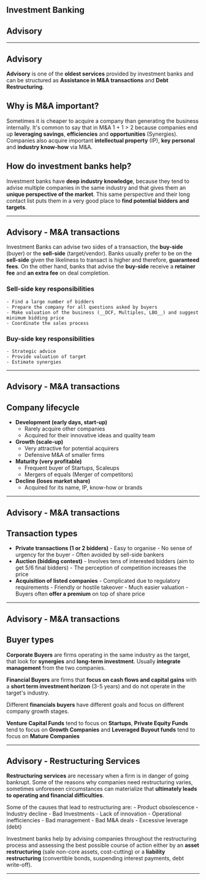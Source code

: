 <Section>

<Cover>

# Investment Banking
## Advisory

</Cover>

---

# Advisory

__Advisory__ is one of the __oldest services__ provided by investment banks and can be structured as __Assistance in M&A transactions__ and __Debt Restructuring__.


## Why is M&A important?

Sometimes it is cheaper to acquire a company than generating the business internally. 
It's common to say that in M&A <Emphasis>1 + 1 > 2</Emphasis> because companies 
end up __leveraging savings__, __efficiencies__ and __opportunities__ (Synergies).
Companies also acquire important __intellectual property__ (IP), __key personal__ and 
__industry know-how__ via M&A. 

## How do investment banks help?

Investment banks have __deep industry knowledge__, because they tend to advise multiple 
companies in the same industry and that gives them an __unique perspective of the market__. 
This same perspective and their long contact list puts them in a very good place to 
__find potential bidders and targets__.

--- 

# Advisory - M&A transactions

Investment Banks can advise two sides of a transaction, the __buy-side__ (buyer) or the __sell-side__ (target/vendor).
Banks usually prefer to be on the __sell-side__ given the likeliness to transact is higher and therefore, __guaranteed fees__.
On the other hand, banks that advise the __buy-side__ receive a __retainer fee__ and __an extra fee__ on deal completion.

### Sell-side key responsibilities

	- Find a large number of bidders
	- Prepare the company for all questions asked by buyers
	- Make valuation of the business (__DCF, Multiples, LBO__) and suggest minimum bidding price
	- Coordinate the sales process

### Buy-side key responsibilities
	- Strategic advice
	- Provide valuation of target
	- Estimate synergies


--- 

# Advisory - M&A transactions

## Company lifecycle

- __Development (early days, start-up)__
	- Rarely acquire other companies
	- Acquired for their innovative ideas and quality team
- __Growth (scale-up)__
	- Very attractive for potential acquirers
	- Defensive M&A of smaller firms
- __Maturity (very profitable)__
	- Frequent buyer of Startups, Scaleups
	- Mergers of equals (Merger of competitors)
- __Decline (loses market share)__
	- Acquired for its name, IP, know-how or brands 

--- 

# Advisory - M&A transactions

## Transaction types

- __Private transactions (1 or 2 bidders)__
		- Easy to organise
		- No sense of urgency for the buyer
		- Often avoided by sell-side bankers
- __Auction (bidding contest)__
		- Involves tens of interested bidders (aim to get 5/6 final bidders)
		- The perception of competition increases the price
- __Acquisition of listed companies__
		- Complicated due to regulatory requirements
		- Friendly or hostile takeover
		- Much easier valuation
		- Buyers often __offer a premium__ on top of share price

---

# Advisory - M&A transactions

## Buyer types

__Corporate Buyers__ are firms operating in the same industry as the target,
that look for __synergies__ and __long-term investment__.
Usually __integrate management__ from the two companies.

__Financial Buyers__ are firms that __focus on cash flows and capital gains__ with
a __short term investment horizon__ (3-5 years) and do not operate in the target's industry.

Different __financials buyers__ have different goals and focus on different company growth stages.


__Venture Capital Funds__ tend to focus on __Startups__, 
__Private Equity Funds__ tend to focus on __Growth Companies__ and 
__Leveraged Buyout funds__ tend to focus on __Mature Companies__

---

# Advisory - Restructuring Services

__Restructuring services__ are necessary when a firm is in danger of going bankrupt. 
Some of the reasons why companies need restructuring varies, 
sometimes unforeseen circumstances can materialize that __ultimately leads to 
operating and financial difficulties__.

Some of the causes that lead to restructuring are:
	- Product obsolescence
	- Industry decline
	- Bad Investments
	- Lack of innovation
	- Operational inefficiencies
	- Bad management
	- Bad M&A deals
	- Excessive leverage (debt)

Investment banks help by advising companies throughout the restructuring process 
and assessing the best possible course of action either by 
an __asset restructuring__ (sale non-core assets, cost-cutting) or a 
__liability restructuring__ (convertible bonds, suspending interest payments, debt write-off).

___ 

</Section>

